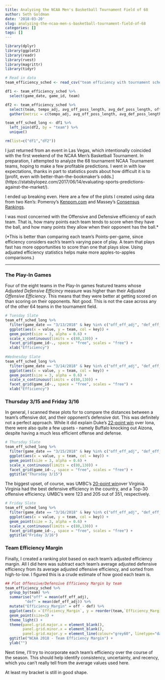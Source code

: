 ```yaml
---
title: Analyzing the NCAA Men's Basketball Tournament Field of 68
author: Seth Goldman
date: '2018-03-20'
slug: analyzing-the-ncaa-men-s-basketball-tournament-field-of-68
categories: []
tags: []
---
```



```r
library(dplyr)
library(ggplot2)
library(readr)
library(rvest)
library(magrittr)
library(tidyr)

# Read in data
team_efficiency_sched <- read_csv("team efficiency with tournament schedule.csv")

df1 <- team_efficiency_sched %>% 
  select(game_date, game_id, team)

df2 <- team_efficiency_sched %>% 
  select(team, tempo_adj, avg_off_poss_length, avg_def_poss_length, off_eff_adj, def_eff_adj) %>% 
  gather(metric = c(tempo_adj, avg_off_poss_length, avg_def_poss_length, off_eff_adj, def_eff_adj))

team_eff_sched_long <- df1 %>% 
  left_join(df2, by = "team") %>% 
  unique()

rm(list=c("df1","df2"))

```

I just returned from an event in Las Vegas, which intentionally coincided with the first weekend of the NCAA Men's Basketball Tournament. In preparation, I attempted to analyze the 68 tournament NCAA Tournament teams, hoping to make a few profitable predictions. I went in with low expectations, thanks in part to statistics posts about how difficult it is to [profit, even with better-than-the-bookmaker's odds.] (https://statsbylopez.com/2017/06/14/evaluating-sports-predictions-against-the-market/). 

I ended up breaking even. Here are a few of the plots I created using data from two Ken's: Pomeroy's [Kenpom.com](http://kenpom.com) and Massey's [Consensus Rankings](http://masseyratings.com/cb/compare.htm).

I was most concerned with the Offensive and Defensive efficiency of each team. That is, how many points each team tends to score when they have the ball, and how many points they allow when their opponent has the ball.* 

(*This is better than comparing each team's Points-per-game, since efficiency considers each's team's varying pace of play. A team that plays fast has more opportunities to score than one that plays slow. Using adjuated efficiency statistics helps make more apples-to-apples comparisons.)

***

### The Play-In Games
Four of the eight teams in the Play-In games featured teams whose *Adjusted Defensive Efficincy* measure was higher than their *Adjusted Offensive Efficiency*. This means that they were better at getting scored on than scoring on their opponents. Not good. This is not the case across any of the other 64 teams in the tournament field.


```r
# Tuesday Slate
team_eff_sched_long %>%
  filter(game_date == "3/13/2018" & key %in% c("off_eff_adj", "def_eff_adj")) %>% 
  ggplot(aes(x = value, y = team, col = key)) +
  geom_point(size = 3, alpha = 0.6) +
  scale_x_continuous(limits = c(80,130)) +
  facet_grid(game_id~., space = "free", scales = "free") +
  xlab("Efficiency")
 
#Wednesday Slate
team_eff_sched_long %>%
  filter(game_date == "3/14/2018" & key %in% c("off_eff_adj", "def_eff_adj")) %>% 
  ggplot(aes(x = value, y = team, col = key)) +
  geom_point(size = 3, alpha = 0.6) +
  scale_x_continuous(limits = c(80,130)) +
  facet_grid(game_id~., space = "free", scales = "free") +
  xlab("Efficiency")
```

### Thursday 3/15 and Friday 3/16

In general, I scanned these plots for to compare the distances between a team's offensive dot, and their opponent's defensive dot. This was definitely not a perfect approach. While it did explain Duke's [22-point win](https://www.sports-reference.com/cbb/boxscores/2018-03-15-14-duke.html) over Iona, there were also quite a few upsets - namely Buffalo knocking out Aizona, despite having a much less efficient offense and defense.

```r
# Thursday Slate
team_eff_sched_long %>%
  filter(game_date == "3/15/2018" & key %in% c("off_eff_adj", "def_eff_adj")) %>% 
  ggplot(aes(x = value, y = team, col = key)) +
  geom_point(size = 3, alpha = 0.6) +
  scale_x_continuous(limits = c(80,130)) +
  facet_grid(game_id~., space = "free", scales = "free") +
  ggtitle("Thursday 3/15")

```

The biggest upset, of course, was UMBC's [20-point win](https://www.sports-reference.com/cbb/boxscores/2018-03-16-21-virginia.html)over Virginia. Virginia had the best defensive efficiency in the country, and a Top-30 offensive efficiency. UMBC's were 123 and 205 out of 351, respectively.

```r

# Friday Slate
team_eff_sched_long %>%
  filter(game_date == "3/16/2018" & key %in% c("off_eff_adj", "def_eff_adj")) %>% 
  ggplot(aes(x = value, y = team, col = key)) +
  geom_point(size = 3, alpha = 0.6) +
  scale_x_continuous(limits = c(80,130)) +
  facet_grid(game_id~., space = "free", scales = "free") +
  ggtitle("Friday 3/16")
```

### Team Efficiency Margin

Finally, I created a ranking plot based on each team's adjusted efficiency margin. All I did here was subtract each team's average adjusted defensive efficiency from its average adjusted offensive efficiency, and sorted from high-to-low. I figured this is a crude estimate of how good each team is.

```r
## Plot Offensive/Defensive Efficiency Margin by team
team_efficiency_sched %>% 
  group_by(team) %>% 
  summarise("off" = mean(off_eff_adj),
         "def" = mean(def_eff_adj)) %>% 
  mutate("Efficiency_Margin" = off - def) %>% 
  ggplot(aes(x =`Efficiency_Margin`, y = reorder(team,`Efficiency_Margin`))) +
  geom_point(size=3) + 
  theme_light() +
  theme(panel.grid.major.x = element_blank(),
        panel.grid.minor.x = element_blank(),
        panel.grid.major.y = element_line(colour="grey60", linetype="dashed")) +
  ggtitle("NCAA 2018 - Team Efficiency Margin") +
  ylab("")
```

Next time, I'll try to incorporate each team's efficiency over the course of the season. This should help identify consistency, uncertainty, and recency, which you can't really tell from the average values used here.

At least my bracket is still in good shape.
  
  